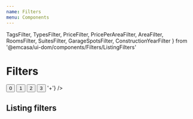 ```yaml
---
name: Filters
menu: Components
---
```


  TagsFilter,
  TypesFilter,
  PriceFilter,
  PricePerAreaFilter,
  AreaFilter,
  RoomsFilter,
  SuitesFilter,
  GarageSpotsFilter,
  ConstructionYearFilter
} from '@emcasa/ui-dom/components/Filters/ListingFilters'

# Filters

<Playground className="filtersPlayground">
  <View height="150px">
    <Filters
      onSubmit={console.log}
      initialValues={{slider: {min: 0, max: 1}}}
    >
      <SliderRangeFilter
        name="slider"
        label="Slider range"
        range={[0, 1]}
      />
      <ButtonGroupFilter
        name="buttons"
        label="Button group"
      >
        <Button value={0}>0</Button>
        <Button value={1}>1</Button>
        <Button value={2}>2</Button>
        <Button value={3}>3</Button>
      </ButtonGroupFilter>
      <ButtonRangeFilter
        name="buttonRange"
        label="Button range"
        range={[1, 5]}
        formatLast={() => '+'}
      />
    </Filters>
  </View>
</Playground>

## Listing filters

<Playground>
  <View height="150px">
    <Filters
      showMobileHeader
      onSubmit={console.log}
      initialValues={{
        area: AreaFilter.initialValue,
        price: PriceFilter.initialValue,
        pricePerArea: PricePerAreaFilter.initialValue,
        constructionYear: ConstructionYearFilter.initialValue
      }}
    >
      <TagsFilter
        options={tags}
        onChangeText={console.log}
        placeholder="Search tags"
      />
      <TypesFilter />
      <PriceFilter />
      <PricePerAreaFilter />
      <AreaFilter />
      <RoomsFilter />
      <SuitesFilter />
      <GarageSpotsFilter />
      <ConstructionYearFilter />
    </Filters>
  </View>
</Playground>
